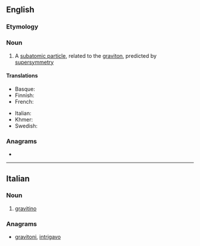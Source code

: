 ==English==

===Etymology===
{{confix|en|gravi|ino}}

===Noun===
{{wikipedia}}
{{en-noun}}

# {{lb|en|particle}} A [[subatomic particle]], related to the [[graviton]], predicted by [[supersymmetry]]

====Translations====
{{trans-top|subatomic particle, related to the graviton}}
* Basque: {{t|eu|grabitino}}
* Finnish: {{t|fi|gravitiino}}
* French: {{t|fr|gravitino|m}}
{{trans-mid}}
* Italian: {{t+|it|gravitino}}
* Khmer: {{t|km|ភូរិពលាអប្ប|sc=Khmr|tr=pʰuuripɔɔlie appa’}}
* Swedish: {{t|sv|gravitino|c}}
{{trans-bottom}}

===Anagrams===
* {{anagrams|en|a=agiinortv|grivation}}

----

==Italian==

===Noun===
{{wikipedia|lang=it}}
{{it-noun|m}}

# {{lb|it|physics}} [[#English|gravitino]]

===Anagrams===
* [[gravitoni#Italian|gravitoni]], [[intrigavo#Italian|intrigavo]]